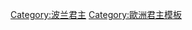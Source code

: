 {{Navbox
| name   = 波蘭君主
| title  = [[波兰君主列表|波蘭君主]]
|above = [[德米特里·顿斯科伊]]死后，波兰国王[[雅德维加 (波兰国王)|雅德维嘉]]与其夫雅盖沃的[[雅盖隆王朝]]及其相关后裔作为罗斯法理的继承者，與莫斯科方面產生衝突，可參見：[[Template:俄羅斯君主|俄羅斯君主]]、[[留里克王朝]]及[[俄羅斯混亂時期]]。
| state = {{{state|collapsed}}}
| listclass = hlist
| group1 = [[皮雅斯特王朝]]
| list1  = [[車輪匠皮雅斯特]]{{to}}[[谢莫维特]]{{to}}[[莱斯泰克]]{{to}}[[謝莫米斯烏]]{{to}}[[梅什科一世]]{{to}}[[波列斯瓦夫一世]]{{to}}[[梅什科二世]]{{to}}[[貝斯普里姆]]{{to}}[[梅什科二世]]{{to}}[[卡齊米日一世]]{{to}}[[波列斯瓦夫二世]]{{to}}[[瓦迪斯瓦夫一世 (波兰公爵)|瓦迪斯瓦夫一世·赫尔曼]]{{to}}[[茲比格涅夫 (波蘭)|茲比格涅夫]]{{to}}[[波列斯瓦夫三世]]
| group2 = 封建割據時期<br>{{nowrap begin}}（以[[克拉科夫大公]]為代表）{{nowrap end}}
| list2  = [[瓦迪斯瓦夫二世 (西里西亞)|瓦迪斯瓦夫二世]]{{to}}[[波列斯瓦夫四世]]{{to}}[[梅什科三世]]{{to}}[[卡齐米日二世]]{{to}}[[梅什科三世]]{{to}}[[卡齐米日二世]]{{to}}[[莱谢克一世]]{{to}}[[梅什科三世]]{{to}}[[莱谢克一世]]{{to}}[[梅什科三世]]{{to}}[[瓦迪斯瓦夫三世 (大波兰)|瓦迪斯瓦夫三世]]{{to}}[[莱谢克一世]]{{to}}[[梅什科四世]]{{to}}[[莱谢克一世]]{{to}}[[瓦迪斯瓦夫三世 (大波兰)|瓦迪斯瓦夫三世]]{{to}}[[亨里克一世 (下西里西亞)|亨里克一世]]{{to}}[[康拉德一世 (馬佐夫舍)|康拉德一世]]{{to}}[[瓦迪斯瓦夫三世 (大波兰)|瓦迪斯瓦夫三世]]{{to}}[[康拉德一世 (馬佐夫舍)|康拉德一世]]{{to}}[[亨里克一世 (下西里西亞)|亨里克一世]]{{to}}[[亨里克二世 (西里西亞)|亨里克二世]]{{to}}[[波列斯瓦夫二世 (西里西亞)|波列斯瓦夫二世]]{{to}}[[康拉德一世 (馬佐夫舍)|康拉德一世]]{{to}}[[波列斯瓦夫五世]]{{to}}[[萊謝克二世]]{{to}}[[亨里克四世]]{{to}}[[普熱梅斯瓦夫二世]]
| group3 = 普热米斯尔王朝
| list3  = [[瓦茨拉夫二世]]{{to}}[[瓦茨拉夫三世]]
| group4 = [[皮雅斯特王朝]]
| list4  = [[瓦迪斯瓦夫一世]]{{to}}[[卡齐米日三世]]
| group5 = [[卡佩王朝|安茹王朝]]
| list5  = [[洛约什一世|卢德维克]]{{to}}[[雅德维加 (波兰国王)|雅德维加]]與[[雅盖沃|瓦迪斯瓦夫二世·雅盖沃]]
| group6 = [[雅盖隆王朝]]
| list6  = [[雅盖沃|瓦迪斯瓦夫二世·雅盖沃]]{{to}}[[瓦迪斯瓦夫三世·雅盖隆契克|瓦迪斯瓦夫三世]]{{to}}[[卡齐米日四世·雅盖隆契克|卡齐米日四世]]{{to}}[[扬一世·阿尔布雷赫特]]{{to}}[[亚历山大一世·雅盖隆契克|亚历山大一世]]{{to}}[[齐格蒙特一世]]{{to}}[[齐格蒙特·奥古斯特|齐格蒙特二世·奥古斯特]]
| group7 = [[贵族民主制|選舉君主制]]
| list7  = [[亨利三世 (法兰西)|亨里克五世]]{{to}}[[安娜·雅蓋隆卡|安娜]]與[[巴托里·斯特凡|斯特凡]]{{to}}[[齐格蒙特三世]]{{to}}[[瓦迪斯瓦夫四世]]{{to}}[[扬·卡齐米日|扬二世·卡齐米日]]{{to}}[[米哈乌 (波兰国王)|米哈烏]]{{to}}[[扬三世·索别斯基]]{{to}}[[奥古斯特二世 (波兰)|奥古斯特二世]]{{to}}[[斯坦尼斯瓦夫一世]]{{to}}[[奥古斯特二世 (波兰)|奥古斯特二世]]{{to}}[[斯坦尼斯瓦夫一世]]{{to}}[[奥古斯特三世 (波兰)|奧古斯特三世]]{{to}}[[斯坦尼斯瓦夫·奥古斯特|斯坦尼斯瓦夫二世·奥古斯特]]
| group8 = [[華沙公國]]
| list8  = [[弗里德里希·奥古斯特一世 (萨克森国王)|弗雷德里克·奥古斯特]]

}}<noinclude>
{{collapsible option}}
[[Category:波兰君主]]
[[Category:歐洲君主模板]]
</noinclude>